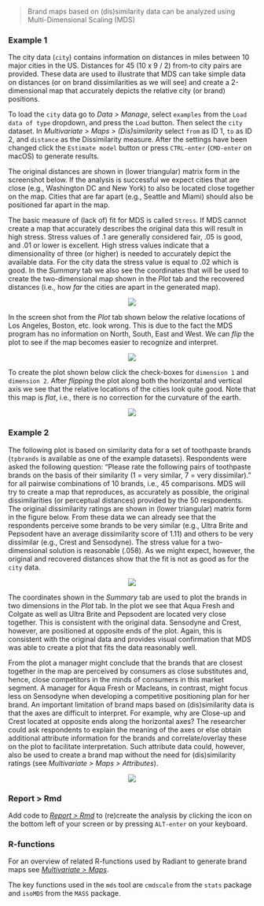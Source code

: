 > Brand maps based on (dis)similarity data can be analyzed using Multi-Dimensional Scaling (MDS)

### Example 1

The city data (`city`) contains information on distances in miles between 10 major cities in the US. Distances for 45 (10 x 9 / 2) from-to city pairs are provided. These data are used to illustrate that MDS can take simple data on distances (or on brand dissimilarities as we will see) and create a 2-dimensional map that accurately depicts the relative city (or brand) positions.

To load the `city` data go to _Data > Manage_, select `examples` from the `Load data of type` dropdown, and press the `Load` button. Then select the `city` dataset. In _Multivariate > Maps > (Dis)similarity_ select `from` as ID 1, `to` as ID 2, and `distance` as the Dissimilarity measure. After the settings have been changed click the `Estimate model` button or press `CTRL-enter` (`CMD-enter` on macOS) to generate results.

The original distances are shown in (lower triangular) matrix form in the screenshot below. If the analysis is successful we expect cities that are close (e.g., Washington DC and New York) to also be located close together on the map. Cities that are far apart (e.g., Seattle and Miami) should also be positioned far apart in the map.

The basic measure of (lack of) fit for MDS is called `Stress`. If MDS cannot create a map that accurately describes the original data this will result in high stress. Stress values of .1 are generally considered fair, .05 is good, and .01 or lower is excellent. High stress values indicate that a dimensionality of three (or higher) is needed to accurately depict the available data. For the city data the stress value is equal to .02 which is good. In the _Summary_ tab we also see the coordinates that will be used to create the two-dimensional map shown in the _Plot_ tab and the recovered distances (i.e., how _far_ the cities are apart in the generated map).

<p align="center"><img src="https://radiant-rstats.github.io/docs/multivariate/figures_multivariate//mds_summary.png"></p>

In the screen shot from the _Plot_ tab shown below the relative locations of Los Angeles, Boston, etc. look wrong. This is due to the fact the MDS program has no information on North, South, East and West. We can _flip_ the plot to see if the map becomes easier to recognize and interpret.

<p align="center"><img src="https://radiant-rstats.github.io/docs/multivariate/figures_multivariate//mds_plot.png"></p>

To create the plot shown below click the check-boxes for `dimension 1` and `dimension 2`. After _flipping_ the plot along both the horizontal and vertical axis we see that the relative locations of the cities look quite good. Note that this map is _flat_, i.e., there is no correction for the curvature of the earth.

<p align="center"><img src="https://radiant-rstats.github.io/docs/multivariate/figures_multivariate//mds_plot_flip.png"></p>

### Example 2

The following plot is based on similarity data for a set of toothpaste brands (`tpbrands` is available as one of the example datasets). Respondents were asked the following question: "Please rate the following pairs of toothpaste brands on the basis of their similarity (1 = very similar, 7 = very dissimilar)." for all pairwise combinations of 10 brands, i.e., 45 comparisons. MDS will try to create a map that reproduces, as accurately as possible, the original dissimilarities (or perceptual distances) provided by the 50 respondents. The original dissimilarity ratings are shown in (lower triangular) matrix form in the figure below. From these data we can already see that the respondents perceive some brands to be very similar (e.g., Ultra Brite and Pepsodent have an average dissimilarity score of 1.11) and others to be very dissimilar (e.g., Crest and Sensodyne). The stress value for a two-dimensional solution is reasonable (.058). As we might expect, however, the original and recovered distances show that the fit is not as good as for the `city` data.

<p align="center"><img src="https://radiant-rstats.github.io/docs/multivariate/figures_multivariate//mds_summary_tpbrands.png"></p>

The coordinates shown in the _Summary_ tab are used to plot the brands in two dimensions in the _Plot_ tab. In the plot we see that Aqua Fresh and Colgate as well as Ultra Brite and Pepsodent are located very close together. This is consistent with the original data. Sensodyne and Crest, however, are positioned at opposite ends of the plot. Again, this is consistent with the original data and provides visual confirmation that MDS was able to create a plot that fits the data reasonably well.

From the plot a manager might conclude that the brands that are closest together in the map are perceived by consumers as close substitutes and, hence, close competitors in the minds of consumers in this market segment. A manager for Aqua Fresh or Macleans, in contrast, might focus less on Sensodyne when developing a competitive positioning plan for her brand. An important limitation of brand maps based on (dis)similarity data is that the axes are difficult to interpret. For example, why are Close-up and Crest located at opposite ends along the horizontal axes? The researcher could ask respondents to explain the meaning of the axes or else obtain additional attribute information for the brands and correlate/overlay these on the plot to facilitate interpretation. Such attribute data could, however, also be used to create a brand map without the need for (dis)similarity ratings (see _Multivariate > Maps > Attributes_).

<p align="center"><img src="https://radiant-rstats.github.io/docs/multivariate/figures_multivariate//mds_plot_tpbrands.png"></p>

### Report > Rmd

Add code to <a href="https://radiant-rstats.github.io/docs/data/report_rmd.html" target="_blank">_Report > Rmd_</a> to (re)create the analysis by clicking the <i title="report results" class="fa fa-edit"></i> icon on the bottom left of your screen or by pressing `ALT-enter` on your keyboard. 


### R-functions

For an overview of related R-functions used by Radiant to generate brand maps see <a href = "https://radiant-rstats.github.io/radiant.multivariate/reference/index.html#section-multivariate-maps" target="_blank">_Multivariate > Maps_</a>.

The key functions used in the `mds` tool are `cmdscale` from the `stats` package and `isoMDS` from the `MASS` package. 
